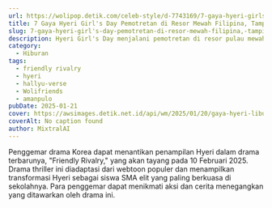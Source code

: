 ```yaml
---
url: https://wolipop.detik.com/celeb-style/d-7743169/7-gaya-hyeri-girls-day-pemotretan-di-resor-mewah-filipina-tampil-berbikini?mtype=mpc.ctr.A-boxccxmpcxmp-modelA
title: 7 Gaya Hyeri Girl's Day Pemotretan di Resor Mewah Filipina, Tampil Berbikini
slug: 7-gaya-hyeri-girl's-day-pemotretan-di-resor-mewah-filipina,-tampil-berbikini
description: Hyeri Girl's Day menjalani pemotretan di resor pulau mewah Amanpulo di Filipina. Intip gaya seksi bintang drama Korea Reply 1988 itu tampil berbikini.
category:
  - Hiburan
tags:
  - friendly rivalry
  - hyeri
  - hallyu-verse
  - Wolifriends
  - amanpulo
pubDate: 2025-01-21
cover: https://awsimages.detik.net.id/api/wm/2025/01/20/gaya-hyeri-liburan-di-resor-mewah-amanpulo-di-filipina-4_169.jpeg?wid=54&w=650&v=1&t=jpeg
coverAlt: No caption found
author: MixtralAI
---
```

Penggemar drama Korea dapat menantikan penampilan Hyeri dalam drama terbarunya, "Friendly Rivalry," yang akan tayang pada 10 Februari 2025. Drama thriller ini diadaptasi dari webtoon populer dan menampilkan transformasi Hyeri sebagai siswa SMA elit yang paling berkuasa di sekolahnya. Para penggemar dapat menikmati aksi dan cerita menegangkan yang ditawarkan oleh drama ini.
